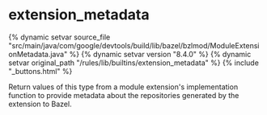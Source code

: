 <html devsite>
<head>
  <meta name="project_path" value="/_project.yaml">
  <meta name="book_path" value="/versions/8.4.0/_book.yaml">
</head>
<body>

<h1 class="page-title" id="modules.extension_metadata">extension_metadata</h1>

{% dynamic setvar source_file "src/main/java/com/google/devtools/build/lib/bazel/bzlmod/ModuleExtensionMetadata.java" %}
{% dynamic setvar version "8.4.0" %}
{% dynamic setvar original_path "/rules/lib/builtins/extension_metadata" %}
{% include "_buttons.html" %}
<!-- {% raw %} -->

Return values of this type from a module extension's implementation function to provide metadata about the repositories generated by the extension to Bazel.



</body>
</html>

<!-- {% endraw %} -->
